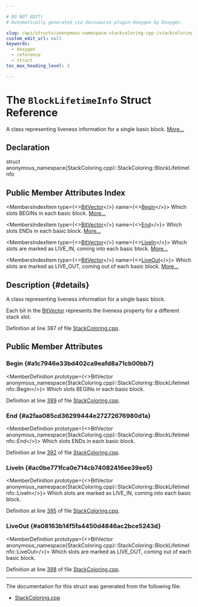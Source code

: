 ```yaml
---

# DO NOT EDIT!
# Automatically generated via docusaurus-plugin-doxygen by Doxygen.

slug: /api/structs/anonymous-namespace-stackcoloring-cpp-/stackcoloring/blocklifetimeinfo
custom_edit_url: null
keywords:
  - doxygen
  - reference
  - struct
toc_max_heading_level: 3

---
```





# The `BlockLifetimeInfo` Struct Reference

<DoxygenPage pluginConfig={pluginConfig}>

A class representing liveness information for a single basic block. <a href="#details">More...</a>

## Declaration

<CodeBlock>struct anonymous_namespace{StackColoring.cpp}::StackColoring::BlockLifetimeInfo</CodeBlock>

## Public Member Attributes Index

<MembersIndex>

<MembersIndexItem
  type={<><a href="/docs/api/classes/llvm/bitvector">BitVector</a></>}
  name={<><a href="#a1c7946e33bd402ca9eafd8a71cb00bb7">Begin</a></>}>
Which slots BEGINs in each basic block. <a href="#a1c7946e33bd402ca9eafd8a71cb00bb7">More...</a>
</MembersIndexItem>

<MembersIndexItem
  type={<><a href="/docs/api/classes/llvm/bitvector">BitVector</a></>}
  name={<><a href="#a2faa085cd36299444e27272676980d1a">End</a></>}>
Which slots ENDs in each basic block. <a href="#a2faa085cd36299444e27272676980d1a">More...</a>
</MembersIndexItem>

<MembersIndexItem
  type={<><a href="/docs/api/classes/llvm/bitvector">BitVector</a></>}
  name={<><a href="#ac0be771fca0e714cb74082416ee39ee5">LiveIn</a></>}>
Which slots are marked as LIVE&#95;IN, coming into each basic block. <a href="#ac0be771fca0e714cb74082416ee39ee5">More...</a>
</MembersIndexItem>

<MembersIndexItem
  type={<><a href="/docs/api/classes/llvm/bitvector">BitVector</a></>}
  name={<><a href="#a08163b14f5fa4450d4846ac2bce5243d">LiveOut</a></>}>
Which slots are marked as LIVE&#95;OUT, coming out of each basic block. <a href="#a08163b14f5fa4450d4846ac2bce5243d">More...</a>
</MembersIndexItem>

</MembersIndex>

## Description {#details}

A class representing liveness information for a single basic block.

Each bit in the <a href="/docs/api/classes/llvm/bitvector">BitVector</a> represents the liveness property for a different stack slot.

Definition at line 387 of file <a href="/docs/api/files/lib/lib/codegen/stackcoloring-cpp">StackColoring.cpp</a>.

<SectionDefinition>

## Public Member Attributes

### Begin {#a1c7946e33bd402ca9eafd8a71cb00bb7}

<MemberDefinition
  prototype={<>BitVector anonymous&#95;namespace&#123;StackColoring.cpp&#125;::StackColoring::BlockLifetimeInfo::Begin</>}>
Which slots BEGINs in each basic block.

Definition at line <a href="/docs/api/files/lib/lib/codegen/stackcoloring-cpp/#l00389">389</a> of file <a href="/docs/api/files/lib/lib/codegen/stackcoloring-cpp">StackColoring.cpp</a>.
</MemberDefinition>

### End {#a2faa085cd36299444e27272676980d1a}

<MemberDefinition
  prototype={<>BitVector anonymous&#95;namespace&#123;StackColoring.cpp&#125;::StackColoring::BlockLifetimeInfo::End</>}>
Which slots ENDs in each basic block.

Definition at line <a href="/docs/api/files/lib/lib/codegen/stackcoloring-cpp/#l00392">392</a> of file <a href="/docs/api/files/lib/lib/codegen/stackcoloring-cpp">StackColoring.cpp</a>.
</MemberDefinition>

### LiveIn {#ac0be771fca0e714cb74082416ee39ee5}

<MemberDefinition
  prototype={<>BitVector anonymous&#95;namespace&#123;StackColoring.cpp&#125;::StackColoring::BlockLifetimeInfo::LiveIn</>}>
Which slots are marked as LIVE&#95;IN, coming into each basic block.

Definition at line <a href="/docs/api/files/lib/lib/codegen/stackcoloring-cpp/#l00395">395</a> of file <a href="/docs/api/files/lib/lib/codegen/stackcoloring-cpp">StackColoring.cpp</a>.
</MemberDefinition>

### LiveOut {#a08163b14f5fa4450d4846ac2bce5243d}

<MemberDefinition
  prototype={<>BitVector anonymous&#95;namespace&#123;StackColoring.cpp&#125;::StackColoring::BlockLifetimeInfo::LiveOut</>}>
Which slots are marked as LIVE&#95;OUT, coming out of each basic block.

Definition at line <a href="/docs/api/files/lib/lib/codegen/stackcoloring-cpp/#l00398">398</a> of file <a href="/docs/api/files/lib/lib/codegen/stackcoloring-cpp">StackColoring.cpp</a>.
</MemberDefinition>

</SectionDefinition>

<hr/>

The documentation for this struct was generated from the following file:

<ul>
<li><a href="/docs/api/files/lib/lib/codegen/stackcoloring-cpp">StackColoring.cpp</a></li>
</ul>

</DoxygenPage>
